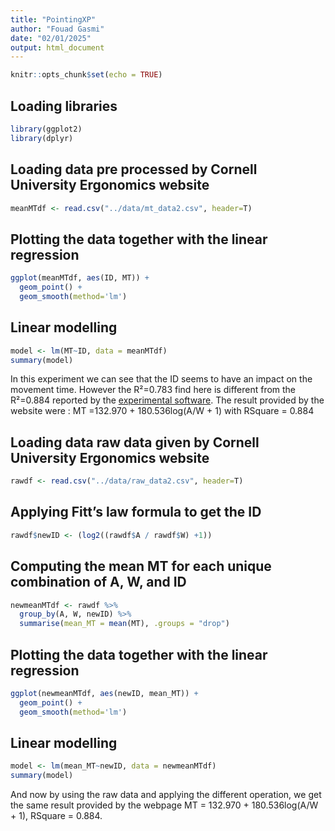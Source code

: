 ```yaml
---
title: "PointingXP"
author: "Fouad Gasmi"
date: "02/01/2025"
output: html_document
---
```


```r
knitr::opts_chunk$set(echo = TRUE)
```

## Loading libraries

```r
library(ggplot2)
library(dplyr)

```

## Loading data pre processed by Cornell University Ergonomics website

```r
meanMTdf <- read.csv("../data/mt_data2.csv", header=T)

```

## Plotting the data together with the linear regression

```r
ggplot(meanMTdf, aes(ID, MT)) +
  geom_point() +
  geom_smooth(method='lm')
```
## Linear modelling

```r
model <- lm(MT~ID, data = meanMTdf)
summary(model)
```

In this experiment we can see that the ID seems to have an impact on the movement time. However the R²=0.783 find here is different from the R²=0.884 reported by the [experimental software](http://ergo.human.cornell.edu/FittsLaw/FittsLaw.html). The result provided by the website were : MT =132.970 + 180.536log(A/W + 1) with RSquare = 0.884


## Loading data raw data given by Cornell University Ergonomics website
```r
rawdf <- read.csv("../data/raw_data2.csv", header=T)
```

## Applying Fitt's law formula to get the ID
```r
rawdf$newID <- (log2((rawdf$A / rawdf$W) +1))
```

## Computing the mean MT for each unique combination of A, W, and ID
```r
newmeanMTdf <- rawdf %>%
  group_by(A, W, newID) %>%
  summarise(mean_MT = mean(MT), .groups = "drop")
```


## Plotting the data together with the linear regression

```r
ggplot(newmeanMTdf, aes(newID, mean_MT)) +
  geom_point() +
  geom_smooth(method='lm')
```

## Linear modelling

```r
model <- lm(mean_MT~newID, data = newmeanMTdf)
summary(model)
```
And now by using the raw data and applying the different operation, we get the same result provided by the webpage
MT = 132.970 + 180.536log(A/W + 1), RSquare = 0.884.


